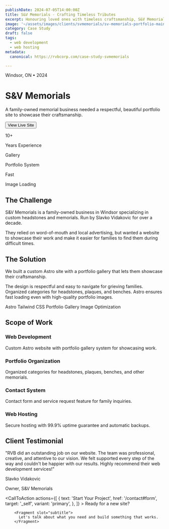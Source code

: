 ```yaml
---
publishDate: 2024-07-05T14:00:00Z
title: S&V Memorials - Crafting Timeless Tributes
excerpt: Honouring loved ones with timeless craftsmanship, S&V Memorials specializes in creating beautiful headstones and memorials.
image: '~/assets/images/clients/svmemorials/sv-memorials-portfolio-main.webp'
category: Case Study
draft: false
tags:
  - web development
  - web hosting
metadata:
  canonical: https://rvbcorp.com/case-study-svmemorials

---
```



<div class="max-w-5xl mx-auto">

<div class="grid md:grid-cols-2 gap-16 items-center mb-20">
  <div>
    <p class="text-muted text-sm uppercase tracking-wider mb-4">Windsor, ON • 2024</p>
    <h1 class="text-5xl md:text-6xl font-bold mb-6 leading-tight">S&V Memorials</h1>
    <p class="text-xl text-muted mb-8 leading-relaxed">A family-owned memorial business needed a respectful, beautiful portfolio site to showcase their craftsmanship.</p>
    <Button class="btn-service" href="https://svmemorials.com" target="_blank">
      View Live Site
    </Button>
  </div>
  <div>
    <div class="backdrop-blur border border-[rgb(198,134,255)]/30 rounded-2xl p-8">
      <div class="grid grid-cols-2 gap-6">
        <div>
          <p class="text-3xl font-bold text-primary mb-1">10+</p>
          <p class="text-sm text-muted">Years Experience</p>
        </div>
        <div>
          <p class="text-3xl font-bold text-primary mb-1">Gallery</p>
          <p class="text-sm text-muted">Portfolio System</p>
        </div>
        <div>
          <p class="text-3xl font-bold text-primary mb-1">Fast</p>
          <p class="text-sm text-muted">Image Loading</p>
        </div>
      </div>
    </div>
  </div>
</div>

<div class="w-full h-px bg-gradient-to-r from-transparent via-primary to-transparent opacity-50 my-20"></div>

<div class="mb-20">
  <h2 class="text-lg uppercase tracking-wider text-muted mb-4 font-semibold">The Challenge</h2>
  <p class="text-2xl leading-relaxed mb-6">
    S&V Memorials is a family-owned business in Windsor specializing in custom headstones and memorials. Run by Slavko Vidakovic for over a decade.
  </p>
  <p class="text-lg text-muted leading-relaxed">
    They relied on word-of-mouth and local advertising, but wanted a website to showcase their work and make it easier for families to find them during difficult times.
  </p>
</div>

<div class="mb-20">
  <h2 class="text-lg uppercase tracking-wider text-muted mb-4 font-semibold">The Solution</h2>
  <p class="text-2xl leading-relaxed mb-6">
    We built a custom Astro site with a portfolio gallery that lets them showcase their craftsmanship.
  </p>
  <p class="text-lg text-muted leading-relaxed mb-8">
    The design is respectful and easy to navigate for grieving families. Organized categories for headstones, plaques, and benches. Astro ensures fast loading even with high-quality portfolio images.
  </p>

  <div class="flex gap-3 flex-wrap">
    <span class="px-4 py-2 bg-white/5 backdrop-blur border border-white/10 rounded-lg text-sm">Astro</span>
    <span class="px-4 py-2 bg-white/5 backdrop-blur border border-white/10 rounded-lg text-sm">Tailwind CSS</span>
    <span class="px-4 py-2 bg-white/5 backdrop-blur border border-white/10 rounded-lg text-sm">Portfolio Gallery</span>
    <span class="px-4 py-2 bg-white/5 backdrop-blur border border-white/10 rounded-lg text-sm">Image Optimization</span>
  </div>
</div>

<div class="w-full h-px bg-gradient-to-r from-transparent via-primary to-transparent opacity-50 my-20"></div>

<div class="mb-20">
  <h2 class="text-lg uppercase tracking-wider text-muted mb-8 font-semibold">Scope of Work</h2>
  <div class="grid md:grid-cols-2 gap-6">
    <div class="border-l-2 border-[rgb(198,134,255)] pl-6">
      <h3 class="text-xl font-semibold mb-2">Web Development</h3>
      <p class="text-muted">Custom Astro website with portfolio gallery system for showcasing work.</p>
    </div>
    <div class="border-l-2 border-[rgb(198,134,255)] pl-6">
      <h3 class="text-xl font-semibold mb-2">Portfolio Organization</h3>
      <p class="text-muted">Organized categories for headstones, plaques, benches, and other memorials.</p>
    </div>
    <div class="border-l-2 border-[rgb(198,134,255)] pl-6">
      <h3 class="text-xl font-semibold mb-2">Contact System</h3>
      <p class="text-muted">Contact form and service request feature for family inquiries.</p>
    </div>
    <div class="border-l-2 border-[rgb(198,134,255)] pl-6">
      <h3 class="text-xl font-semibold mb-2">Web Hosting</h3>
      <p class="text-muted">Secure hosting with 99.9% uptime guarantee and automatic backups.</p>
    </div>
  </div>
</div>

<div class="w-full h-px bg-gradient-to-r from-transparent via-primary to-transparent opacity-50 my-20"></div>

<div class="mb-20">
  <h2 class="text-lg uppercase tracking-wider text-muted mb-8 font-semibold">Client Testimonial</h2>
  <div class="bg-black/40 backdrop-blur border border-[rgb(198,134,255)]/30 rounded-2xl p-10">
    <p class="text-2xl leading-relaxed mb-8 italic">
      "RVB did an outstanding job on our website. The team was professional, creative, and attentive to our vision. We felt supported every step of the way and couldn't be happier with our results. Highly recommend their web development services!"
    </p>
    <div>
      <p class="font-bold text-lg">Slavko Vidakovic</p>
      <p class="text-muted">Owner, S&V Memorials</p>
    </div>
  </div>
</div>

</div>

<CallToAction
    actions={[
        {
            text: 'Start Your Project',
            href: '/contact#form',
            target: '_self',
            variant: 'primary',
        },
        ]}
    >
        <Fragment slot="title">
          Ready for a new site?
        </Fragment>

        <Fragment slot="subtitle">
          Let's talk about what you need and build something that works.
        </Fragment>

  </CallToAction>
